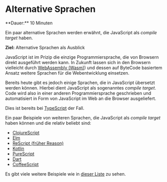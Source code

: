 
# Alternative Sprachen

<Callout>  
  **Dauer:** 10 Minuten

  Ein paar alternative Sprachen werden erwähnt, 
  die JavaScript als _compile target_ haben.

  **Ziel:** Alternative Sprachen als Ausblick
</Callout>

JavaScript ist im Prizip die einzige 
Programmiersprache, die von Browsern direkt 
ausgeführt werden kann. In Zukunft lassen sich 
in den Browsern vielleicht durch 
[WebAssembly (Wasm)](https://webassembly.org/)) 
und dessen auf ByteCode basiertem Ansatz 
weitere Sprachen für die Webentwicklung einsetzen.

Bereits heute gibt es jedoch einige Sprachen,
die in JavaScript übersetzt werden können.
Hierbei dient JavaScript als sogenanntes
_compile target_. Code wird also in
einer anderen Programmiersprache geschrieben 
und automatisiert in Form von JavaScript im
Web an die Browser ausgeliefert.

Dies ist bereits bei 
[TypeScript](/prog/09-misc/typescript) der Fall.

Ein paar Beispiele von weiteren Sprachen, die 
JavaScript als _compile target_ haben können 
und die relativ beliebt sind:

- [ClojureScript](https://clojurescript.org)
- [Elm](https://elm-lang.org)
- [ReScript (früher Reason)](https://rescript-lang.org)
- [Kotlin](https://kotlinlang.org/docs/js-overview.html)
- [PureScript](https://www.purescript.org)
- [Dart](https://dart.dev/tools/dart2js)
- [CoffeeScript](https://coffeescript.org)

Es gibt viele weitere Beispiele wie in
[dieser Liste](https://github.com/jashkenas/coffeescript/wiki/List-of-languages-that-compile-to-JS) 
zu sehen.
